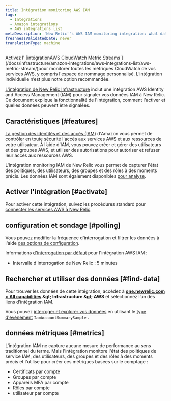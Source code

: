 ```yaml
---
title: Intégration monitoring AWS IAM
tags:
  - Integrations
  - Amazon integrations
  - AWS integrations list
metaDescription: 'New Relic''s AWS IAM monitoring integration: what data it reports, and how to enable it.'
freshnessValidatedDate: never
translationType: machine
---
```


<Callout variant="important">
  Activez l&apos; [intégrationAWS CloudWatch Metric Streams ](/docs/infrastructure/amazon-integrations/aws-integrations-list/aws-metric-stream/)pour monitorer toutes les métriques CloudWatch de vos services AWS, y compris l&apos;espace de nommage personnalisé. L’intégration individuelle n’est plus notre option recommandée.
</Callout>

[L&apos;intégration de New Relic Infrastructure](/docs/infrastructure/introduction-infra-monitoring) inclut une intégration AWS Identity and Access Management (IAM) pour signaler vos données IAM à New Relic. Ce document explique la fonctionnalité de l&apos;intégration, comment l&apos;activer et quelles données peuvent être signalées.

## Caractéristiques [#features]

[La gestion des identités et des accès (IAM)](https://aws.amazon.com/iam/) d&apos;Amazon vous permet de contrôler en toute sécurité l&apos;accès aux services AWS et aux ressources de votre utilisateur. À l’aide d’IAM, vous pouvez créer et gérer des utilisateurs et des groupes AWS, et utiliser des autorisations pour autoriser et refuser leur accès aux ressources AWS.

L&apos;intégration monitoring IAM de New Relic vous permet de capturer l&apos;état des politiques, des utilisateurs, des groupes et des rôles à des moments précis. Les données IAM sont également disponibles [pour analyse](/docs/infrastructure/infrastructure-integrations/getting-started/connect-aws-integrations-infrastructure#insights).

## Activer l&apos;intégration [#activate]

Pour activer cette intégration, suivez les procédures standard pour [connecter les services AWS à New Relic](/docs/infrastructure/infrastructure-integrations/getting-started/connect-aws-integrations-infrastructure).

## configuration et sondage [#polling]

Vous pouvez modifier la fréquence d&apos;interrogation et filtrer les données à l&apos;aide [des options de configuration](/docs/integrations/new-relic-integrations/getting-started/configure-polling-frequency-data-collection-cloud-integrations).

Informations [d&apos;interrogation par défaut](/docs/infrastructure/amazon-integrations/aws-integrations-list/aws-polling-intervals-infrastructure-integrations) pour l&apos;intégration AWS IAM :

* Intervalle d&apos;interrogation de New Relic : 5 minutes

## Rechercher et utiliser des données [#find-data]

Pour trouver les données de cette intégration, accédez à <DNT>**[one.newrelic.com &gt; All capabilities](https://one.newrelic.com/all-capabilities) &amp;gt; Infrastructure &amp;gt; AWS**</DNT> et sélectionnez l’un des liens d’intégration IAM.

Vous pouvez [interroger et explorer vos données](/docs/using-new-relic/data/understand-data/query-new-relic-data) en utilisant le [type d&apos;événement](/docs/data-apis/understand-data/new-relic-data-types/#event-data) `IamAccountSummarySample` .

## données métriques [#metrics]

L&apos;intégration IAM ne capture aucune mesure de performance au sens traditionnel du terme. Mais l&apos;intégration monitore l&apos;état des politiques de service IAM, des utilisateurs, des groupes et des rôles à des moments précis et l&apos;utilise pour créer ces métriques basées sur le comptage :

* Certificats par compte
* Groupes par compte
* Appareils MFA par compte
* Rôles par compte
* utilisateur par compte